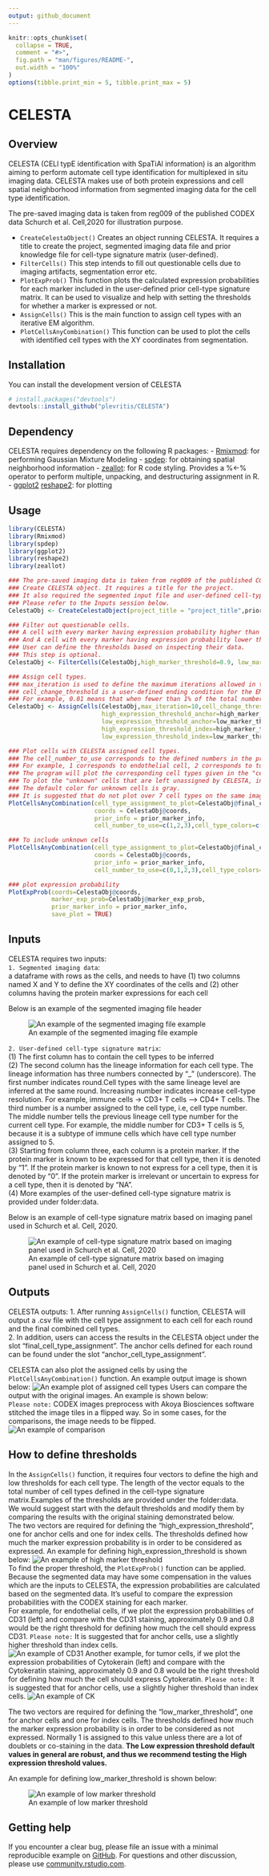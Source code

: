 ```yaml
---
output: github_document
---
```


<!-- README.md is generated from README.Rmd. Please edit that file -->

```r
knitr::opts_chunk$set(
  collapse = TRUE,
  comment = "#>",
  fig.path = "man/figures/README-",
  out.width = "100%"
)
options(tibble.print_min = 5, tibble.print_max = 5)
```

# CELESTA

<!-- badges: start -->
<!-- badges: end -->
## Overview
CELESTA (CELl typE identification with SpaTiAl information) is an algorithm aiming to perform automate cell type identification for multiplexed in situ imaging data. CELESTA makes use of both protein expressions and cell spatial neighborhood information from segmented imaging data for the cell type identification. 

The pre-saved imaging data is taken from reg009 of the published CODEX data Schurch et al. Cell,2020 for illustration purpose.

* `CreateCelestaObject()` Creates an object running CELESTA. It requires a title to create the project, segmented imaging data file and prior knowledge file for cell-type signature matrix (user-defined).
* `FilterCells()` This step intends to fill out questionable cells due to imaging artifacts, segmentation error etc.
* `PlotExpProb()` This function plots the calculated expression probabilities for each marker included in the user-defined prior cell-type signature matrix. It can be used to visualize and help with setting the thresholds for whether a marker is expressed or not.
* `AssignCells()` This is the main function to assign cell types with an iterative EM algorithm.
* `PlotCellsAnyCombination()` This function can be used to plot the cells with identified cell types with the XY coordinates from segmentation.

## Installation

You can install the development version of CELESTA 

``` r
# install.packages("devtools")
devtools::install_github("plevritis/CELESTA")
```
## Dependency
CELESTA requires dependency on the following R packages:
- [Rmixmod](https://cran.r-project.org/web/packages/Rmixmod/index.html): for performing Gaussian Mixture Modeling
- [spdep](https://cran.r-project.org/web/packages/spdep/index.html): for obtaining spatial neighborhood information
- [zeallot](https://cran.r-project.org/web/packages/zeallot/index.html): for R code styling. Provides a %<-% operator to perform multiple, unpacking, and destructuring assignment in R. 
- [ggplot2](https://cran.r-project.org/web/packages/ggplot2/index.html)
  [reshape2](https://cran.r-project.org/web/packages/reshape2/index.html): for plotting 

## Usage

```r
library(CELESTA)
library(Rmixmod)
library(spdep)
library(ggplot2)
library(reshape2)
library(zeallot)

### The pre-saved imaging data is taken from reg009 of the published CODEX data Schurch et al. Cell,2020
### Create CELESTA object. It requires a title for the project. 
### It also required the segmented input file and user-defined cell-type signature matrix.
### Please refer to the Inputs session below.
CelestaObj <- CreateCelestaObject(project_title = "project_title",prior_marker_info,imaging_data)

### Filter out questionable cells. 
### A cell with every marker having expression probability higher than 0.9 are filtered out. 
### And A cell with every marker having expression probability lower than 0.4 are filtered out. 
### User can define the thresholds based on inspecting their data. 
### This step is optional.
CelestaObj <- FilterCells(CelestaObj,high_marker_threshold=0.9, low_marker_threshold=0.4)

### Assign cell types. 
### max_iteration is used to define the maximum iterations allowed in the EM algorithm per round. 
### cell_change_threshold is a user-defined ending condition for the EM algorithm. 
### For example, 0.01 means that when fewer than 1% of the total number of cells do not change identity, the algorithm will stop.
CelestaObj <- AssignCells(CelestaObj,max_iteration=10,cell_change_threshold=0.01,
                          high_expression_threshold_anchor=high_marker_threshold_anchor,
                          low_expression_threshold_anchor=low_marker_threshold_anchor,
                          high_expression_threshold_index=high_marker_threshold_iteration,
                          low_expression_threshold_index=low_marker_threshold_iteration)

### Plot cells with CELESTA assigned cell types.
### The cell_number_to_use corresponds to the defined numbers in the prior cell-type signature matrix.
### For example, 1 corresponds to endothelial cell, 2 corresponds to tumor cell.
### The program will plot the corresponding cell types given in the "cell_number_to_use" parameter.
### To plot the "unknown" cells that are left unassigned by CELESTA, include 0 in the list.
### The default color for unknown cells is gray.
### It is suggested that do not plot over 7 cell types on the same image for better visualization.
PlotCellsAnyCombination(cell_type_assignment_to_plot=CelestaObj@final_cell_type_assignment[,5],
                        coords = CelestaObj@coords,
                        prior_info = prior_marker_info,
                        cell_number_to_use=c(1,2,3),cell_type_colors=c("yellow","red","blue"))

### To include unknown cells
PlotCellsAnyCombination(cell_type_assignment_to_plot=CelestaObj@final_cell_type_assignment[,5],
                        coords = CelestaObj@coords,
                        prior_info = prior_marker_info,
                        cell_number_to_use=c(0,1,2,3),cell_type_colors=c("yellow","red","blue"))

### plot expression probability
PlotExpProb(coords=CelestaObj@coords,
            marker_exp_prob=CelestaObj@marker_exp_prob,
            prior_marker_info = prior_marker_info,
            save_plot = TRUE)
```

## Inputs
CELESTA requires two inputs:<br/>
`1. Segmented imaging data`: <br/>
a dataframe with rows as the cells, and needs to have (1) two columns named X and Y to define the XY coordinates of the cells and (2) other columns having the protein marker expressions for each cell<br/>

Below is an example of the segmented imaging file header

![An example of the segmented imaging file example](images/segmented_file_example.png)

`2. User-defined cell-type signature matrix`:<br/>
(1) The first column has to contain the cell types to be inferred <br/>
(2) The second column has the lineage information for each cell type. The lineage information has three numbers connected by “_” (underscore). The first number indicates round.Cell types with the same lineage level are inferred at the same round. Increasing number indicates increase cell-type resolution. For example, immune cells -> CD3+ T cells –> CD4+ T cells. The third number is a number assigned to the cell type, i.e, cell type number. The middle number tells the previous lineage cell type number for the current cell type. For example, the middle number for CD3+ T cells is 5, because it is a subtype of immune cells which have cell type number assigned to 5.<br/>
(3) Starting from column three, each column is a protein marker. If the protein marker is known to be expressed for that cell type, then it is denoted by “1”. If the protein marker is known to not express for a cell type, then it is denoted by “0”. If the protein marker is irrelevant or uncertain to express for a cell type, then it is denoted by “NA”.<br/>
(4) More examples of the user-defined cell-type signature matrix is provided under folder:data.<br/>

Below is an example of cell-type signature matrix based on imaging panel used in Schurch et al. Cell, 2020.

![An example of cell-type signature matrix based on imaging panel used in Schurch et al. Cell, 2020](images/prior_matrix_example.png)

## Outputs
CELESTA outputs:
1. After running `AssignCells()` function, CELESTA will output a .csv file with the cell type assignment to each cell for each round and the final combined cell types. <br/>
2. In addition, users can access the results in the CELESTA object under the slot "final_cell_type_assignment". The anchor cells defined for each round can be found under the slot "anchor_cell_type_assignment".<br/>

CELESTA can also plot the assigned cells by using the  `PlotCellsAnyCombination()` function. An example output image is shown below: 
![An example plot of assigned cell types](images/plot_cell_assignment.png)
Users can compare the output with the original images. An example is shown below:<br/>
`Please note:` CODEX images preprocess with Akoya Biosciences software stitched the image tiles in a flipped way. So in some cases, for the comparisons, the image needs to be flipped.<br/>
![An example of comparison](images/demo_image.png)

## How to define thresholds
In the `AssignCells()` function, it requires four vectors to define the high and low thresholds for each cell type. The length of the vector equals to the total number of cell types defined in the cell-type signature matrix.Examples of the thresholds are provided under the folder:data.<br/>
We would suggest start with the default thresholds and modify them by comparing the results with the original staining demonstrated below.<br/>
The two vectors are required for defining the "high_expression_threshold", one for anchor cells and one for index cells. The thresholds defined how much the marker expression probability is in order to be considered as expressed. An example for defining high_expression_threshold is shown below:
![An example of high marker threshold](images/high_threshold_example.png)
<br/>
To find the proper threshold, the  `PlotExpProb()` function can be applied. Because the segmented data may have some compensation in the values which are the inputs to CELESTA, the expression probabilities are calculated based on the segmented data. It's useful to compare the expression probabilities with the CODEX staining for each marker.<br/>
For example, for endothelial cells, if we plot the expression probabilities of CD31 (left) and compare with the CD31 staining, approximately 0.9 and 0.8 would be the right threshold for defining how much the cell should express CD31. `Please note:` It is suggested that for anchor cells, use a slightly higher threshold than index cells.<br/>
![An example of CD31](images/CD31_threshold.png)
Another example, for tumor cells, if we plot the expression probabilities of Cytokerain (left) and compare with the Cytokeratin staining, approximately 0.9 and 0.8 would be the right threshold for defining how much the cell should express Cytokeratin. `Please note:` It is suggested that for anchor cells, use a slightly higher threshold than index cells.
![An example of CK](images/Cytokeratin_threshold.png)

The two vectors are required for defining the "low_marker_threshold", one for anchor cells and one for index cells. The thresholds defined how much the marker expression probability is in order to be considered as not expressed. Normally 1 is assigned to this value unless there are a lot of doublets or co-staining in the data. **The Low expression threshold default values in general are robust, and thus we recommend testing the High expression threshold values.**<br/>

An example for defining low_marker_threshold is shown below:<br/>

![An example of low marker threshold](images/low_threshold_example.png)

## Getting help
If you encounter a clear bug, please file an issue with a minimal reproducible example on [GitHub](https://github.com/plevritis/CELESTA/issues). For questions and other discussion, please use [community.rstudio.com](https://community.rstudio.com/). 

